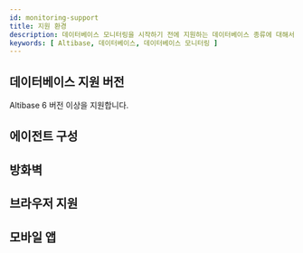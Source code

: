 ```yaml
---
id: monitoring-support
title: 지원 환경
description: 데이터베이스 모니터링을 시작하기 전에 지원하는 데이터베이스 종류에 대해서 알아보세요.
keywords: [ Altibase, 데이터베이스, 데이터베이스 모니터링 ]
---
```



<V2Note product="Altibase" />


<Desc name='Altibase' />

## 데이터베이스 지원 버전

Altibase 6 버전 이상을 지원합니다.


<DBsupportNote />


<DBAgentSpec level={2} />

## 에이전트 구성


<Dbsupportenvagentconstruction />

## 방화벽


<Proxy />

## 브라우저 지원


<Supportedbrowser />

## 모바일 앱


<Mobileapp />